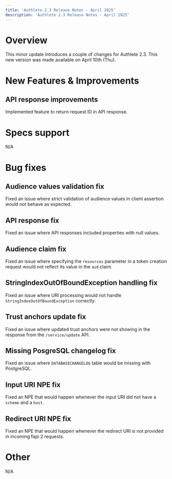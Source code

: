 ```yaml
---
title: 'Authlete 2.3 Release Notes - April 2025'
description: 'Authlete 2.3 Release Notes - April 2025'
---
```


# Overview

This minor update introduces a couple of changes for Authlete 2.3.
This new version was made available on April 10th (Thu).

# New Features & Improvements

## API response improvements

Implemented feature to return request ID in API response.

# Specs support

N/A

# Bug fixes

## Audience values validation fix

Fixed an issue where strict validation of audience values in client assertion would not behave as expected.

## API response fix

Fixed an issue where API responses included properties with null values.

## Audience claim fix

Fixed an issue where specifying the `resources` parameter in a token creation request would not reflect its value in the `aud` claim.

## StringIndexOutOfBoundException handling fix

Fixed an issue where URI processing would not handle `StringIndexOutOfBoundException` correctly.

## Trust anchors update fix

Fixed an issue where updated trust anchors were not showing in the response from the `/service/update` API.

## Missing PosgreSQL changelog fix

Fixed an issue where `DATABASECHANGELOG` table would be missing with PostgreSQL.

## Input URI NPE fix

Fixed an NPE that would happen whenever the input URI did not have a `scheme` and a `host`.

## Redirect URI NPE fix

Fixed an NPE that would happen whenever the redirect URI is not provided in incoming fapi 2 requests.

# Other

N/A
